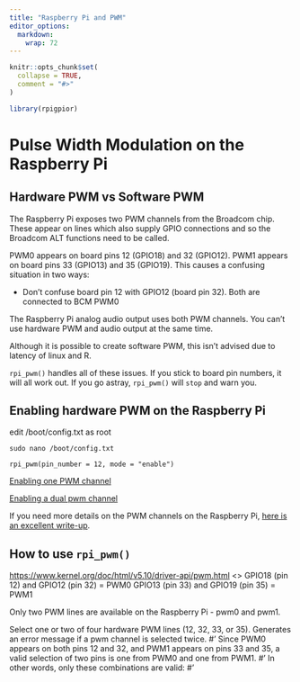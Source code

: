 ```yaml
---
title: "Raspberry Pi and PWM"
editor_options: 
  markdown: 
    wrap: 72
---
```


```r
knitr::opts_chunk$set(
  collapse = TRUE,
  comment = "#>"
)
```

```r
library(rpigpior)
```

# Pulse Width Modulation on the Raspberry Pi

## Hardware PWM vs Software PWM

The Raspberry Pi exposes two PWM channels from the Broadcom chip. These
appear on lines which also supply GPIO connections and so the Broadcom
ALT functions need to be called.

PWM0 appears on board pins 12 (GPIO18) and 32 (GPIO12). PWM1 appears on
board pins 33 (GPIO13) and 35 (GPIO19). This causes a confusing
situation in two ways:

-   Don't confuse board pin 12 with GPIO12 (board pin 32). Both are
    connected to BCM PWM0

The Raspberry Pi analog audio output uses both PWM channels. You can't
use hardware PWM and audio output at the same time.

Although it is possible to create software PWM, this isn't advised due
to latency of linux and R.

`rpi_pwm()` handles all of these issues. If you stick to board pin
numbers, it will all work out. If you go astray, `rpi_pwm()` will `stop`
and warn you.

## Enabling hardware PWM on the Raspberry Pi

edit /boot/config.txt as root

`sudo nano /boot/config.txt`

`rpi_pwm(pin_number = 12, mode = "enable")`

[Enabling one PWM
channel](https://github.com/raspberrypi/linux/blob/04c8e47067d4873c584395e5cb260b4f170a99ea/arch/arm/boot/dts/overlays/README#L925)

[Enabling a dual pwm
channel](https://github.com/raspberrypi/linux/blob/04c8e47067d4873c584395e5cb260b4f170a99ea/arch/arm/boot/dts/overlays/README#L944)

If you need more details on the PWM channels on the Raspberry Pi, [here
is an excellent
write-up](https://github.com/dotnet/iot/blob/main/Documentation/raspi-pwm.md).

## How to use `rpi_pwm()`

<https://www.kernel.org/doc/html/v5.10/driver-api/pwm.html> \<\> GPIO18
(pin 12) and GPIO12 (pin 32) = PWM0 GPIO13 (pin 33) and GPIO19 (pin 35)
= PWM1

Only two PWM lines are available on the Raspberry Pi - pwm0 and pwm1.

Select one or two of four hardware PWM lines (12, 32, 33, or 35).
Generates an error message if a pwm channel is selected twice. \#' Since
PWM0 appears on both pins 12 and 32, and PWM1 appears on pins 33 and 35,
a valid selection of two pins is one from PWM0 and one from PWM1. \#' In
other words, only these combinations are valid: \#' \itemize{
#'        \item pin_number = c(12,33)
#'        \item pin_number = c(32,33)
#'        \item pin_number = c(12,35)
#'        \item pin_number = c(32,35)
#'     }
